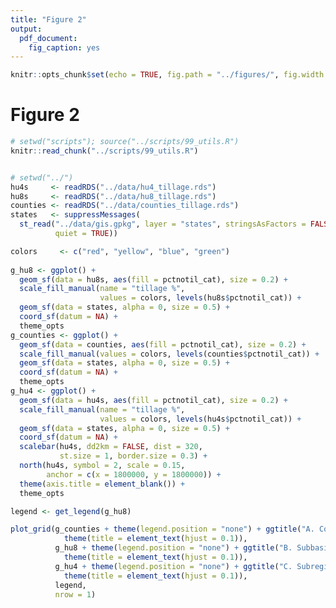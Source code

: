 ```yaml
---
title: "Figure 2"
output:
  pdf_document:
    fig_caption: yes
---
```


```r
knitr::opts_chunk$set(echo = TRUE, fig.path = "../figures/", fig.width = 5, fig.height = 6)
```

# Figure 2

```r
# setwd("scripts"); source("../scripts/99_utils.R")
knitr::read_chunk("../scripts/99_utils.R")
```

```r

```

```r
# setwd("../")
hu4s     <- readRDS("../data/hu4_tillage.rds")
hu8s     <- readRDS("../data/hu8_tillage.rds")
counties <- readRDS("../data/counties_tillage.rds")
states   <- suppressMessages(
  st_read("../data/gis.gpkg", layer = "states", stringsAsFactors = FALSE, 
          quiet = TRUE))

colors     <- c("red", "yellow", "blue", "green")
  
g_hu8 <- ggplot() +
  geom_sf(data = hu8s, aes(fill = pctnotil_cat), size = 0.2) +
  scale_fill_manual(name = "tillage %", 
                    values = colors, levels(hu8s$pctnotil_cat)) + 
  geom_sf(data = states, alpha = 0, size = 0.5) +
  coord_sf(datum = NA) +
  theme_opts
g_counties <- ggplot() +
  geom_sf(data = counties, aes(fill = pctnotil_cat), size = 0.2) +
  scale_fill_manual(values = colors, levels(counties$pctnotil_cat)) +
  geom_sf(data = states, alpha = 0, size = 0.5) +
  coord_sf(datum = NA) +
  theme_opts
g_hu4 <- ggplot() +
  geom_sf(data = hu4s, aes(fill = pctnotil_cat), size = 0.2) +
  scale_fill_manual(name = "tillage %", 
                    values = colors, levels(hu4s$pctnotil_cat)) + 
  geom_sf(data = states, alpha = 0, size = 0.5) +
  coord_sf(datum = NA) +
  scalebar(hu4s, dd2km = FALSE, dist = 320, 
           st.size = 1, border.size = 0.3) +
  north(hu4s, symbol = 2, scale = 0.15, 
        anchor = c(x = 1800000, y = 1800000)) +
  theme(axis.title = element_blank()) +
  theme_opts

legend <- get_legend(g_hu8)

plot_grid(g_counties + theme(legend.position = "none") + ggtitle("A. County") + 
            theme(title = element_text(hjust = 0.1)), 
          g_hu8 + theme(legend.position = "none") + ggtitle("B. Subbasin") + 
            theme(title = element_text(hjust = 0.1)),
          g_hu4 + theme(legend.position = "none") + ggtitle("C. Subregion") + 
            theme(title = element_text(hjust = 0.1)),
          legend, 
          nrow = 1)
```
